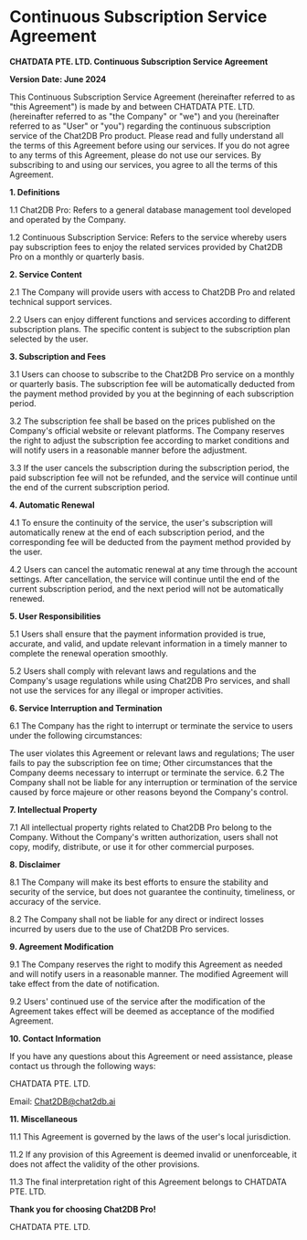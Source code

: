 # Continuous Subscription Service Agreement

**CHATDATA PTE. LTD. Continuous Subscription Service Agreement**

**Version Date: June 2024**

This Continuous Subscription Service Agreement (hereinafter referred to as "this Agreement") is made by and between CHATDATA PTE. LTD. (hereinafter referred to as "the Company" or "we") and you (hereinafter referred to as "User" or "you") regarding the continuous subscription service of the Chat2DB Pro product. Please read and fully understand all the terms of this Agreement before using our services. If you do not agree to any terms of this Agreement, please do not use our services. By subscribing to and using our services, you agree to all the terms of this Agreement.

**1. Definitions**

1.1 Chat2DB Pro: Refers to a general database management tool developed and operated by the Company.

1.2 Continuous Subscription Service: Refers to the service whereby users pay subscription fees to enjoy the related services provided by Chat2DB Pro on a monthly or quarterly basis.

**2. Service Content**

2.1 The Company will provide users with access to Chat2DB Pro and related technical support services.

2.2 Users can enjoy different functions and services according to different subscription plans. The specific content is subject to the subscription plan selected by the user.

**3. Subscription and Fees**

3.1 Users can choose to subscribe to the Chat2DB Pro service on a monthly or quarterly basis. The subscription fee will be automatically deducted from the payment method provided by you at the beginning of each subscription period.

3.2 The subscription fee shall be based on the prices published on the Company's official website or relevant platforms. The Company reserves the right to adjust the subscription fee according to market conditions and will notify users in a reasonable manner before the adjustment.

3.3 If the user cancels the subscription during the subscription period, the paid subscription fee will not be refunded, and the service will continue until the end of the current subscription period.

**4. Automatic Renewal**

4.1 To ensure the continuity of the service, the user's subscription will automatically renew at the end of each subscription period, and the corresponding fee will be deducted from the payment method provided by the user.

4.2 Users can cancel the automatic renewal at any time through the account settings. After cancellation, the service will continue until the end of the current subscription period, and the next period will not be automatically renewed.

**5. User Responsibilities**

5.1 Users shall ensure that the payment information provided is true, accurate, and valid, and update relevant information in a timely manner to complete the renewal operation smoothly.

5.2 Users shall comply with relevant laws and regulations and the Company's usage regulations while using Chat2DB Pro services, and shall not use the services for any illegal or improper activities.

**6. Service Interruption and Termination**

6.1 The Company has the right to interrupt or terminate the service to users under the following circumstances:

The user violates this Agreement or relevant laws and regulations;
The user fails to pay the subscription fee on time;
Other circumstances that the Company deems necessary to interrupt or terminate the service.
6.2 The Company shall not be liable for any interruption or termination of the service caused by force majeure or other reasons beyond the Company's control.

**7. Intellectual Property**

7.1 All intellectual property rights related to Chat2DB Pro belong to the Company. Without the Company's written authorization, users shall not copy, modify, distribute, or use it for other commercial purposes.

**8. Disclaimer**

8.1 The Company will make its best efforts to ensure the stability and security of the service, but does not guarantee the continuity, timeliness, or accuracy of the service.

8.2 The Company shall not be liable for any direct or indirect losses incurred by users due to the use of Chat2DB Pro services.

**9. Agreement Modification**

9.1 The Company reserves the right to modify this Agreement as needed and will notify users in a reasonable manner. The modified Agreement will take effect from the date of notification.

9.2 Users' continued use of the service after the modification of the Agreement takes effect will be deemed as acceptance of the modified Agreement.

**10. Contact Information**

If you have any questions about this Agreement or need assistance, please contact us through the following ways:

CHATDATA PTE. LTD.

Email: Chat2DB@chat2db.ai

**11. Miscellaneous**

11.1 This Agreement is governed by the laws of the user's local jurisdiction.

11.2 If any provision of this Agreement is deemed invalid or unenforceable, it does not affect the validity of the other provisions.

11.3 The final interpretation right of this Agreement belongs to CHATDATA PTE. LTD.

**Thank you for choosing Chat2DB Pro!**

CHATDATA PTE. LTD.